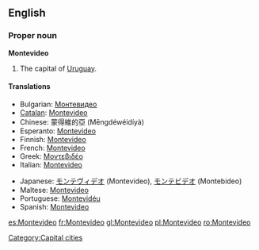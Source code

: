 {{wikipedia}}
==English==

===Proper noun===
'''Montevideo'''

# The capital of [[Uruguay]].

====Translations====
{{top}}
*Bulgarian: [[Монтевидео]]
*[[Catalan]]: [[#Catalan|Montevideo]]
*Chinese: 蒙得維的亞 (Mēngdéwéidíyà)
*Esperanto: [[#Esperanto|Montevideo]]
*Finnish: [[#Finnish|Montevideo]]
*French: [[#French|Montevideo]]
*Greek: [[Μοντεβιδέο]]
*Italian: [[Montevideo#Italian|Montevideo]]
{{mid}}
*Japanese: [[モンテヴィデオ]] (Montevideo), [[モンテビデオ]] (Montebideo)
*Maltese: [[#Maltese|Montevideo]]
*Portuguese: [[Montevidéu]]
*Spanish: [[#Spanish|Montevideo]]
{{bottom}}

[[Category:Capital cities]]

[[es:Montevideo]]
[[fr:Montevideo]]
[[gl:Montevideo]]
[[pl:Montevideo]]
[[ro:Montevideo]]